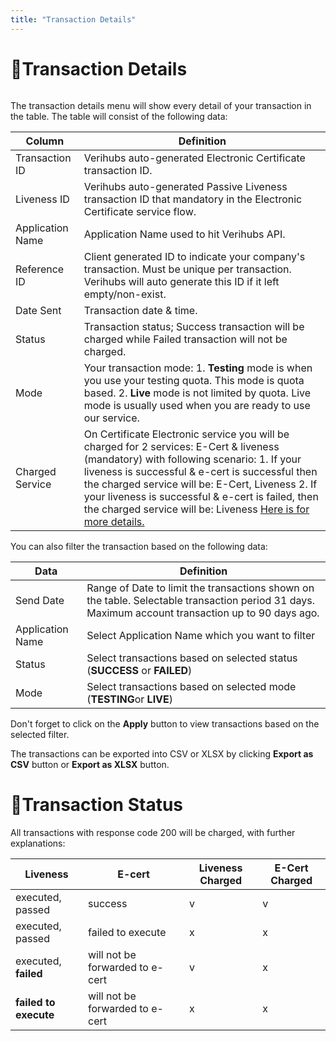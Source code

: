```yaml
---
title: "Transaction Details"
---
```

# 🎈Transaction Details

<img className="block" src="images/files_readme_io/_d7948c7_image.png" alt="" />  

The transaction details menu will show every detail of your transaction in the table. The table will consist of the following data:

| Column | Definition |
| --- | --- |
| Transaction ID | Verihubs auto-generated Electronic Certificate transaction ID. |
| Liveness ID | Verihubs auto-generated Passive Liveness transaction ID that mandatory in the Electronic Certificate service flow. |
| Application Name | Application Name used to hit Verihubs API. |
| Reference ID | Client generated ID to indicate your company's transaction. Must be unique per transaction. Verihubs will auto generate this ID if it left empty/non-exist. |
| Date Sent | Transaction date & time. |
| Status | Transaction status; Success transaction will be charged while Failed transaction will not be charged. |
| Mode | Your transaction mode:    1\. **Testing** mode is when you use your testing quota. This mode is quota based.  2. **Live** mode is not limited by quota. Live mode is usually used when you are ready to use our service. |
| Charged Service | On Certificate Electronic service you will be charged for 2 services: E-Cert & liveness (mandatory) with following scenario:    1\. If your liveness is successful & e-cert is successful then the charged service will be: E-Cert, Liveness  2\. If your liveness is successful & e-cert is failed, then the charged service will be: Liveness  [Here is for more details.](/docs/electronic-certificate-issuance#transaction-status) |

You can also filter the transaction based on the following data:

| Data | Definition |
| --- | --- |
| Send Date | Range of Date to limit the transactions shown on the table. Selectable transaction period 31 days. Maximum account transaction up to 90 days ago. |
| Application Name | Select Application Name which you want to filter |
| Status | Select transactions based on selected status (**SUCCESS** or **FAILED**) |
| Mode | Select transactions based on selected mode (**TESTING**or **LIVE**) |

Don't forget to click on the **Apply** button to view transactions based on the selected filter.

The transactions can be exported into CSV or XLSX by clicking **Export as CSV** button or **Export as XLSX** button.

# 🎈Transaction Status

All transactions with response code 200 will be charged, with further explanations:

| Liveness | E-cert | Liveness Charged | E-Cert Charged |
| --- | --- | --- | --- |
| executed, passed | success | v   | v   |
| executed, passed | failed to execute | x   | x   |
| executed, **failed** | will not be forwarded to e-cert | v   | x   |
| **failed to execute** | will not be forwarded to e-cert | x   | x   |